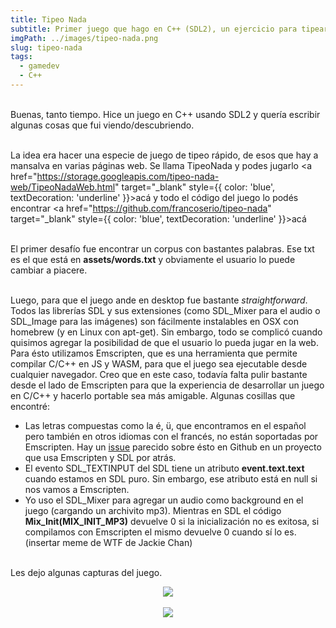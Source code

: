 ```yaml
---
title: Tipeo Nada
subtitle: Primer juego que hago en C++ (SDL2), un ejercicio para tipear
imgPath: ../images/tipeo-nada.png
slug: tipeo-nada
tags:
  - gamedev
  - C++
---
```

\
Buenas, tanto tiempo. Hice un juego en C++ usando SDL2 y quería escribir algunas cosas que fui viendo/descubriendo.

\
La idea era hacer una especie de juego de tipeo rápido, de esos que hay a mansalva en varias páginas web. Se llama TipeoNada y podes jugarlo <a href="https://storage.googleapis.com/tipeo-nada-web/TipeoNadaWeb.html" target="_blank" style={{ color: 'blue', textDecoration: 'underline' }}>acá</a> y todo el código del juego lo podés encontrar <a href="https://github.com/francoserio/tipeo-nada" target="_blank" style={{ color: 'blue', textDecoration: 'underline' }}>acá</a>

\
El primer desafío fue encontrar un corpus con bastantes palabras. Ese txt es el que está en **assets/words.txt** y obviamente el usuario lo puede cambiar a piacere.

\
Luego, para que el juego ande en desktop fue bastante _straightforward_. Todos las librerías SDL y sus extensiones (como SDL_Mixer para el audio o SDL_Image para las imágenes) son fácilmente instalables en OSX con homebrew (y en Linux con apt-get). Sin embargo, todo se complicó cuando quisimos agregar la posibilidad de que el usuario lo pueda jugar en la web. Para ésto utilizamos Emscripten, que es una herramienta que permite compilar C/C++ en JS y WASM, para que el juego sea ejecutable desde cualquier navegador. Creo que en este caso, todavía falta pulir bastante desde el lado de Emscripten para que la experiencia de desarrollar un juego en C/C++ y hacerlo portable sea más amigable. Algunas cosillas que encontré:
- Las letras compuestas como la é, ü, que encontramos en el español pero también en otros idiomas con el francés, no están soportadas por Emscripten. Hay un [issue](https://github.com/ocornut/imgui/issues/3654) parecido sobre ésto en Github en un proyecto que usa Emscripten y SDL por atrás.
- El evento SDL_TEXTINPUT del SDL tiene un atributo **event.text.text** cuando estamos en SDL puro. Sin embargo, ese atributo está en null si nos vamos a Emscripten.
- Yo uso el SDL_Mixer para agregar un audio como background en el juego (cargando un archivito mp3). Mientras en SDL el código **Mix_Init(MIX_INIT_MP3)** devuelve 0 si la inicialización no es exitosa, si compilamos con Emscripten el mismo devuelve 0 cuando sí lo es. (insertar meme de WTF de Jackie Chan)

\
Les dejo algunas capturas del juego.

<center><img src="/images/tipeo-nada/game1.png" /></center>
<br/>
<center><img src="/images/tipeo-nada/game2.png" /></center>

